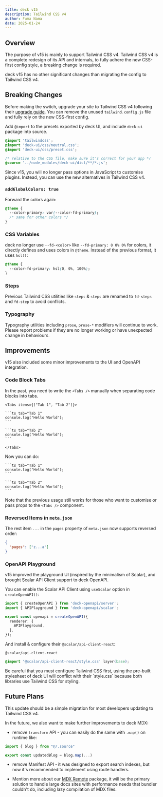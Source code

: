 ```yaml
---
title: deck v15
description: Tailwind CSS v4
author: Fuma Nama
date: 2025-01-24
---
```


## Overview

The purpose of v15 is mainly to support Tailwind CSS v4.
Tailwind CSS v4 is a complete redesign of its API and internals, to fully adhere the new CSS-first config style, a breaking change is required.

deck v15 has no other significant changes than migrating the config to Tailwind CSS v4.

## Breaking Changes

Before making the switch, upgrade your site to Tailwind CSS v4 following their [upgrade guide](https://tailwindcss.com/docs/upgrade-guide).
You can remove the unused `tailwind.config.js` file and fully rely on the new CSS-first config.

Add `@import` to the presets exported by deck UI, and include `deck-ui` package into source.

```css title="Tailwind CSS"
@import 'tailwindcss';
@import 'deck-ui/css/neutral.css';
@import 'deck-ui/css/preset.css';

/* relative to the CSS file, make sure it's correct for your app */
@source '../node_modules/deck-ui/dist/**/*.js';
```

Since v15, you will no longer pass options in JavaScript to customise plugins.
Instead, you can use the new alternatives in Tailwind CSS v4.

### `addGlobalColors: true`

Forward the colors again:

```css
@theme {
  --color-primary: var(--color-fd-primary);
  /* same for other colors */
}
```

### CSS Variables

deck no longer use `--fd-<color>` like `--fd-primary: 0 0% 0%` for colors, it directly defines and uses colors in `@theme`.
Instead of the previous format, it uses `hsl()`:

```css
@theme {
  --color-fd-primary: hsl(0, 0%, 100%);
}
```

### Steps

Previous Tailwind CSS utilities like `steps` & `steps` are renamed to `fd-steps` and `fd-step` to avoid conflicts.

### Typography

Typography utilities including `prose`, `prose-*` modifiers will continue to work. Please report problems if they are no longer working or have unexpected change in behaviours.

## Improvements

v15 also included some minor improvements to the UI and OpenAPI integration.

### Code Block Tabs

In the past, you need to write the `<Tabs />` manually when separating code blocks into tabs.

````mdx
<Tabs items={["Tab 1", "Tab 2"]}>

```ts tab="Tab 1"
console.log('Hello World');
```

```ts tab="Tab 2"
console.log('Hello World');
```

</Tabs>
````

Now you can do:

````mdx
```ts tab="Tab 1"
console.log('Hello World');
```

```ts tab="Tab 2"
console.log('Hello World');
```
````

Note that the previous usage still works for those who want to customise or pass props to the `<Tabs />` component.

### Reversed Items in `meta.json`

The rest item `...` in the `pages` property of `meta.json` now supports reversed order:

```json
{
  "pages": ["z...a"]
}
```

### OpenAPI Playground

v15 improved the playground UI (inspired by the minimalism of Scalar), and brought Scalar API Client support to deck OpenAPI.

You can enable the Scalar API Client using `useScalar` option in `createOpenAPI()`:

```ts
import { createOpenAPI } from 'deck-openapi/server';
import { APIPlayground } from 'deck-openapi/scalar';

export const openapi = createOpenAPI({
  renderer: {
    APIPlayground,
  },
});
```

And install & configure their `@scalar/api-client-react`:

```package-install
@scalar/api-client-react
```

```css title="global.css"
@import '@scalar/api-client-react/style.css' layer(base);
```

<Callout>
  Be careful that you must configure Tailwind CSS first, using the pre-built
  stylesheet of deck UI will conflict with their `style.css` because both
  libraries use Tailwind CSS for styling.
</Callout>

## Future Plans

This update should be a simple migration for most developers updating to Tailwind CSS v4.

In the future, we also want to make further improvements to deck MDX:

- remove `transform` API - you can easily do the same with `.map()` on runtime like:

```ts
import { blog } from "@/.source"

export const updatedBlog = blog.map(...)
```

- remove Manifest API - it was designed to export search indexes, but now it's recommended to implement using route handlers.

- Mention more about our [MDX Remote](/docs/headless/custom-source#mdx-remote) package, it will be the primary solution to handle large docs sites with performance needs that bundler couldn't do, including lazy compilation of MDX files.
